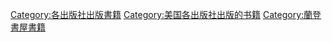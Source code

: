 [[Category:各出版社出版書籍|Category:各出版社出版書籍]]
[[Category:美国各出版社出版的书籍|Category:美国各出版社出版的书籍]]
[[Category:蘭登書屋書籍|Category:蘭登書屋書籍]]